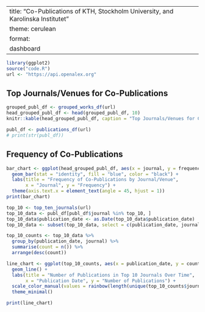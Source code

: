 
--- 
title: "Co-Publications of KTH, Stockholm University, and Karolinska Institutet"
theme: cerulean
format:
  dashboard
---

```r
library(ggplot2)
source("code.R")
url <- "https://api.openalex.org"
```


## Top Journals/Venues for Co-Publications
```r
grouped_publ_df <- grouped_works_df(url)
head_grouped_publ_df <- head(grouped_publ_df, 10)
knitr::kable(head_grouped_publ_df, caption = "Top Journals/Venues for Co-Publications", col.names = c("Journal or Venue", "Number of co-publications"),)
```

```r
publ_df <- publications_df(url)
# print(str(publ_df))
```
## Frequency of Co-Publications
```r
bar_chart <- ggplot(head_grouped_publ_df, aes(x = journal, y = frequency)) +
  geom_bar(stat = "identity", fill = "blue", color = "black") +
  labs(title = "Frequency of Co-Publications by Journal/Venue", 
       x = "Journal", y = "Frequency") +
  theme(axis.text.x = element_text(angle = 45, hjust = 1))
print(bar_chart)
```

```r
top_10 <- top_ten_journals(url)
top_10_data <- publ_df[publ_df$journal %in% top_10, ]
top_10_data$publication_date <- as.Date(top_10_data$publication_date)
top_10_data <- subset(top_10_data, select = c(publication_date, journal))

top_10_counts <- top_10_data %>%
  group_by(publication_date, journal) %>%
  summarise(count = n()) %>%
  arrange(desc(count))

line_chart <- ggplot(top_10_counts, aes(x = publication_date, y = count, color = journal)) +
  geom_line() +
  labs(title = "Number of Publications in Top 10 Journals Over Time", 
       x = "Publication Date", y = "Number of Publications") +
  scale_color_manual(values = rainbow(length(unique(top_10_counts$journal)))) +
  theme_minimal()

print(line_chart)
```